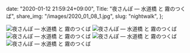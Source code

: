   date: "2020-01-12 21:59:24+09:00",
  Title: "夜さんぽ ― 水道橋 と 霧のつくば",
  share_img: "/images/2020_01_08_1.jpg",
  slug: "nightwalk",
};

![夜さんぽ ― 水道橋 と 霧のつくば](/images/2020_01_08_1.jpg)
![夜さんぽ ― 水道橋 と 霧のつくば](/images/2020_01_08_2.jpg)
![夜さんぽ ― 水道橋 と 霧のつくば](/images/2020_01_08_3.jpg)
![夜さんぽ ― 水道橋 と 霧のつくば](/images/2020_01_08_4.jpg)
![夜さんぽ ― 水道橋 と 霧のつくば](/images/2020_01_08_5.jpg)
